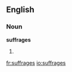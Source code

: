 ==English==

===Noun===
'''suffrages'''

# {{plural of|[[suffrage]]}}

[[fr:suffrages]]
[[io:suffrages]]